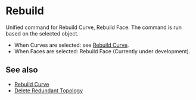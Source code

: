 
# Rebuild

<Reference shortcut="" command="Rebuild" button="Right of Command Bar" />

Unified command for Rebuild Curve, Rebuild Face. The command is run based on the selected object.
  - When Curves are selected: see [Rebuild Curve](./rebuild-curve).
  - When Faces are selected: Rebuild Face (Currently under development).

## See also
- [Rebuild Curve](./rebuild-curve)
- [Delete Redundant Topology](./delete-redundant-topology)

















